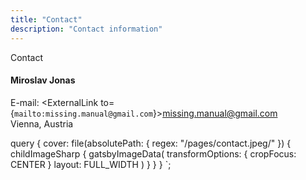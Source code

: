 ```yaml
---
title: "Contact"
description: "Contact information"
---
```



<H>Contact</H>

#### Miroslav Jonas

E-mail: <ExternalLink to={`mailto:missing.manual@gmail.com`}>missing.manual@gmail.com</ExternalLink><br/>
Vienna, Austria


  query {
    cover: file(absolutePath: { regex: "/pages/contact.jpeg/" }) {
      childImageSharp {
        gatsbyImageData(
          transformOptions: { cropFocus: CENTER }
          layout: FULL_WIDTH
        )
      }
    }
  }
`;
